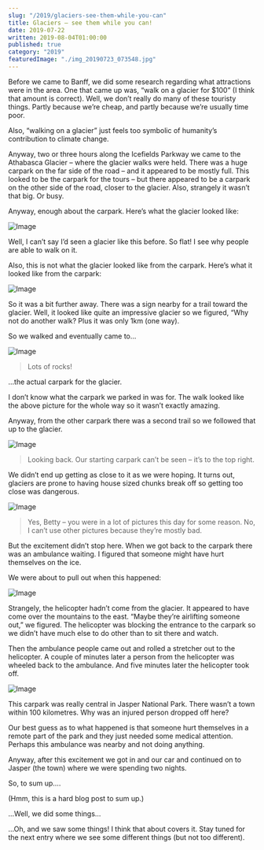 ```yaml
---
slug: "/2019/glaciers-see-them-while-you-can"
title: Glaciers – see them while you can!
date: 2019-07-22
written: 2019-08-04T01:00:00
published: true
category: "2019"
featuredImage: "./img_20190723_073548.jpg"
---
```


Before we came to Banff, we did some research regarding what attractions were in the area. One that came up was, “walk on a glacier for $100” (I think that amount is correct). Well, we don’t really do many of these touristy things. Partly because we’re cheap, and partly because we’re usually time poor.

Also, “walking on a glacier” just feels too symbolic of humanity’s contribution to climate change.

Anyway, two or three hours along the Icefields Parkway we came to the Athabasca Glacier – where the glacier walks were held. There was a huge carpark on the far side of the road – and it appeared to be mostly full. This looked to be the carpark for the tours – but there appeared to be a carpark on the other side of the road, closer to the glacier. Also, strangely it wasn’t that big. Or busy.

Anyway, enough about the carpark. Here’s what the glacier looked like:

![Image](img_20190723_073548.jpg)

Well, I can’t say I’d seen a glacier like this before. So flat! I see why people are able to walk on it.

Also, this is not what the glacier looked like from the carpark. Here’s what it looked like from the carpark:

![Image](img_20190723_070258.jpg)

So it was a bit further away. There was a sign nearby for a trail toward the glacier. Well, it looked like quite an impressive glacier so we figured, “Why not do another walk? Plus it was only 1km (one way).

So we walked and eventually came to…

![Image](img_20190723_072222.jpg)

> Lots of rocks!

…the actual carpark for the glacier.

I don’t know what the carpark we parked in was for. The walk looked like the above picture for the whole way so it wasn’t exactly amazing.

Anyway, from the other carpark there was a second trail so we followed that up to the glacier.

![Image](img_20190723_074612.jpg)

> Looking back. Our starting carpark can’t be seen – it’s to the top right.

We didn’t end up getting as close to it as we were hoping. It turns out, glaciers are prone to having house sized chunks break off so getting too close was dangerous.

![Image](img_20190723_073755-1.jpg)

> Yes, Betty – you were in a lot of pictures this day for some reason. No, I can’t use other pictures because they’re mostly bad.

But the excitement didn’t stop here. When we got back to the carpark there was an ambulance waiting. I figured that someone might have hurt themselves on the ice.

We were about to pull out when this happened:

![Image](img_20190723_081114.jpg)

Strangely, the helicopter hadn’t come from the glacier. It appeared to have come over the mountains to the east. “Maybe they’re airlifting someone out,” we figured. The helicopter was blocking the entrance to the carpark so we didn’t have much else to do other than to sit there and watch.

Then the ambulance people came out and rolled a stretcher out to the helicopter. A couple of minutes later a person from the helicopter was wheeled back to the ambulance. And five minutes later the helicopter took off.

![Image](img_20190723_082052.jpg)

This carpark was really central in Jasper National Park. There wasn’t a town within 100 kilometres. Why was an injured person dropped off here?

Our best guess as to what happened is that someone hurt themselves in a remote part of the park and they just needed some medical attention. Perhaps this ambulance was nearby and not doing anything.

Anyway, after this excitement we got in and our car and continued on to Jasper (the town) where we were spending two nights.

So, to sum up….

(Hmm, this is a hard blog post to sum up.)

…Well, we did some things…

…Oh, and we saw some things! I think that about covers it. Stay tuned for the next entry where we see some different things (but not too different).